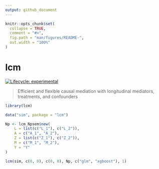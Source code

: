 ```yaml
---
output: github_document
---
```


<!-- README.md is generated from README.Rmd. Please edit that file -->

```r
knitr::opts_chunk$set(
  collapse = TRUE,
  comment = "#>",
  fig.path = "man/figures/README-",
  out.width = "100%"
)
```

# lcm

<!-- badges: start -->
[![Lifecycle: experimental](https://img.shields.io/badge/lifecycle-experimental-orange.svg)](https://lifecycle.r-lib.org/articles/stages.html#experimental)
<!-- badges: end -->

> Efficient and flexible causal mediation with longitudinal mediators, treatments, and confounders

<!-- # n = 500, 5000 -->
<!-- # compute bias * root n -> 0 -->
<!-- # coverage is nominal at 0.95 -->

```r
library(lcm)

data("sim", package = "lcm")

Np <- lcm_Npsem$new(
    L = list(c("L_1"), c("L_2")),
    A = c("A_1", "A_2"),
    Z = list(c("Z_1"), c("Z_2")),
    M = c("M_1", "M_2"),
    Y = "Y"
)

lcm(sim, c(0, 0), c(0, 0), Np, c("glm", "xgboost"), 1)
```
